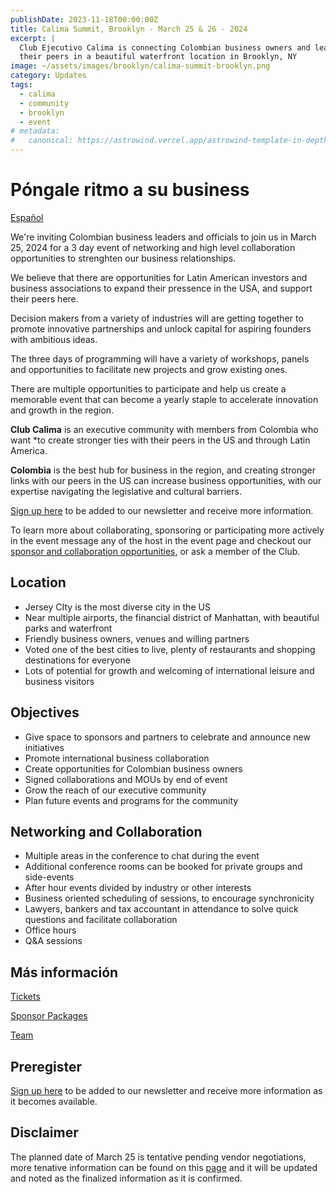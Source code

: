```yaml
---
publishDate: 2023-11-18T00:00:00Z
title: Calima Summit, Brooklyn - March 25 & 26 - 2024
excerpt: |
  Club Ejecutivo Calima is connecting Colombian business owners and leaders with
  their peers in a beautiful waterfront location in Brooklyn, NY
image: ~/assets/images/brooklyn/calima-summit-brooklyn.png
category: Updates
tags:
  - calima
  - community
  - brooklyn
  - event
# metadata:
#   canonical: https://astrowind.vercel.app/astrowind-template-in-depth
---
```


# Póngale ritmo a su business

[Español](/calima-summit-es)

We're inviting Colombian business leaders and officials to join us in March 25,
2024 for a 3 day event of networking and high level collaboration opportunities
to strenghten our business relationships.

We believe that there are opportunities for Latin American investors and
business associations to expand their pressence in the USA, and support their
peers here.

Decision makers from a variety of industries will are getting together to
promote innovative partnerships and unlock capital for aspiring founders with
ambitious ideas.

​The three days of programming will have a variety of workshops, panels and
opportunities to facilitate new projects and grow existing ones.

​There are multiple opportunities to participate and help us create a memorable
event that can become a yearly staple to accelerate innovation and growth in the
region.

**​Club Calima** is an executive community with members from Colombia who want
*to create stronger ties with their peers in the US and through Latin America.

**​Colombia** is the best hub for business in the region, and creating stronger
links with our peers in the US can increase business opportunities, with
 our expertise navigating the legislative and cultural barriers.

[Sign up here](https://lu.ma/calimajc2024) to be added to our newsletter and receive more information.

​To learn more about collaborating, sponsoring or participating more actively in
the event message any of the host in the event page and checkout our
[sponsor and collaboration opportunities](/summit/2024/sponsor), or ask a member of the Club.

## Location

- Jersey CIty is the most diverse city in the US
- Near multiple airports, the financial district of Manhattan, with beautiful parks and waterfront
- Friendly business owners, venues and willing partners
- Voted one of the best cities to live, plenty of restaurants and shopping destinations for everyone
- Lots of potential for growth and welcoming of international leisure and business visitors


## Objectives

- Give space to sponsors and partners to celebrate and announce new initiatives
- Promote international business collaboration
- Create opportunities for Colombian business owners
- Signed collaborations and MOUs by end of event
- Grow the reach of our executive community
- Plan future events and programs for the community

## Networking and Collaboration

- Multiple areas in the conference to chat during the event
- Additional conference rooms can be booked for private groups and side-events
- After hour events divided by industry or other interests
- Business oriented scheduling of sessions, to encourage synchronicity
- Lawyers, bankers and tax accountant in attendance to solve quick questions and facilitate collaboration
- Office hours
- Q&A sessions

## Más información

[Tickets](/summit/2024/tickets)

[Sponsor Packages](/summit/2024/sponsor)

[Team](/summit/2024/team)

## Preregister

[Sign up here](https://lu.ma/calimajc2024) to be added to our newsletter and receive more information as it becomes available.

## Disclaimer

The planned date of March 25 is tentative pending vendor negotiations, more
tenative information can be found on this [page](/summit/2024/brooklyn) and
it will be updated and noted as the finalized information as it is confirmed.
